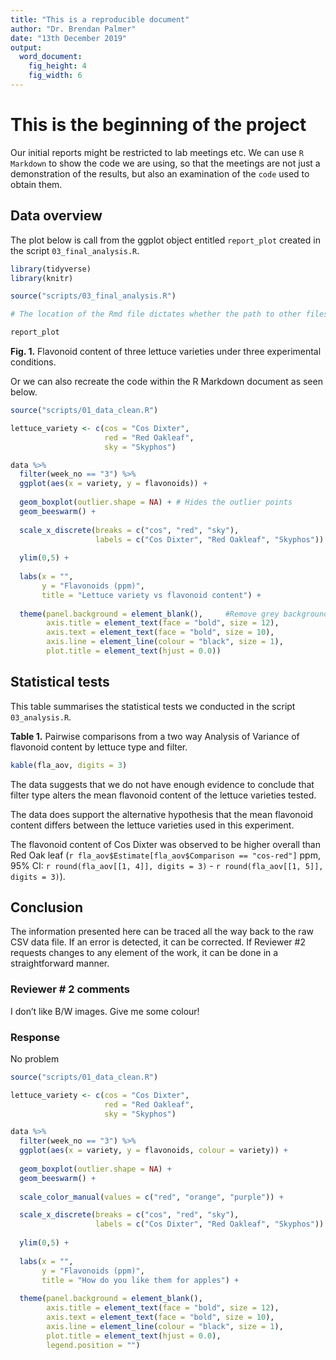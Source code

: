 ```yaml
---
title: "This is a reproducible document"
author: "Dr. Brendan Palmer"
date: "13th December 2019"
output:
  word_document:
    fig_height: 4
    fig_width: 6
---
```


# This is the beginning of the project

Our initial reports might be restricted to lab meetings etc. We can use `R Markdown` to show the code we are using, so that the meetings are not just a demonstration of the results, but also an examination of the `code` used to obtain them.

## Data overview

The plot below is call from the ggplot object entitled `report_plot` created in the script `03_final_analysis.R`. 

```r

library(tidyverse)
library(knitr)

source("scripts/03_final_analysis.R")

# The location of the Rmd file dictates whether the path to other files is intact

report_plot

```

**Fig. 1.** Flavonoid content of three lettuce varieties under three experimental conditions. 

Or we can also recreate the code within the R Markdown document as seen below.

```r

source("scripts/01_data_clean.R")

lettuce_variety <- c(cos = "Cos Dixter",
                     red = "Red Oakleaf",
                     sky = "Skyphos")

data %>%
  filter(week_no == "3") %>%
  ggplot(aes(x = variety, y = flavonoids)) +
  
  geom_boxplot(outlier.shape = NA) + # Hides the outlier points 
  geom_beeswarm() +
  
  scale_x_discrete(breaks = c("cos", "red", "sky"),
                   labels = c("Cos Dixter", "Red Oakleaf", "Skyphos")) +
  
  ylim(0,5) +
  
  labs(x = "",
       y = "Flavonoids (ppm)",
       title = "Lettuce variety vs flavonoid content") +
  
  theme(panel.background = element_blank(),     #Remove grey background
        axis.title = element_text(face = "bold", size = 12),
        axis.text = element_text(face = "bold", size = 10),
        axis.line = element_line(colour = "black", size = 1),
        plot.title = element_text(hjust = 0.0))

```


## Statistical tests

This table summarises the statistical tests we conducted in the script `03_analysis.R`.

**Table 1.** Pairwise comparisons from a two way Analysis of Variance of flavonoid content by lettuce type and filter.

```r

kable(fla_aov, digits = 3)

```

The data suggests that we do not have enough evidence to conclude that filter type alters the mean flavonoid content of the lettuce varieties tested.

The data does support the alternative hypothesis that the mean flavonoid content differs between the lettuce varieties used in this experiment. 

The flavonoid content of Cos Dixter was observed to be higher overall than Red Oak leaf (`r fla_aov$Estimate[fla_aov$Comparison == "cos-red"]` ppm, 95% CI: `r round(fla_aov[[1, 4]], digits = 3)` - `r round(fla_aov[[1, 5]], digits = 3)`).

## Conclusion
The information presented here can be traced all the way back to the raw CSV data file. If an error is detected, it can be corrected. If Reviewer #2 requests changes to any element of the work, it can be done in a straightforward manner.

### Reviewer # 2 comments
I don't like B/W images. Give me some colour!

### Response
No problem

```r

source("scripts/01_data_clean.R")

lettuce_variety <- c(cos = "Cos Dixter",
                     red = "Red Oakleaf",
                     sky = "Skyphos")

data %>%
  filter(week_no == "3") %>%
  ggplot(aes(x = variety, y = flavonoids, colour = variety)) +
  
  geom_boxplot(outlier.shape = NA) + 
  geom_beeswarm() +
  
  scale_color_manual(values = c("red", "orange", "purple")) +

  scale_x_discrete(breaks = c("cos", "red", "sky"),
                   labels = c("Cos Dixter", "Red Oakleaf", "Skyphos")) +
  
  ylim(0,5) +
  
  labs(x = "",
       y = "Flavonoids (ppm)",
       title = "How do you like them for apples") +
  
  theme(panel.background = element_blank(),
        axis.title = element_text(face = "bold", size = 12),
        axis.text = element_text(face = "bold", size = 10),
        axis.line = element_line(colour = "black", size = 1),
        plot.title = element_text(hjust = 0.0),
        legend.position = "")

```
